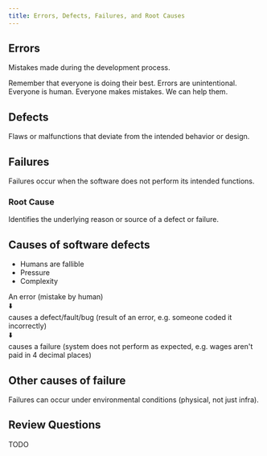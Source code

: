 ```yaml
---
title: Errors, Defects, Failures, and Root Causes
---
```



## Errors

Mistakes made during the development process.

Remember that everyone is doing their best. Errors are unintentional. Everyone is human. Everyone makes mistakes. We can help them.

## Defects

Flaws or malfunctions that deviate from the intended behavior or design.

## Failures

Failures occur when the software does not perform its intended functions.

### Root Cause

Identifies the underlying reason or source of a defect or failure.

## Causes of software defects

* Humans are fallible
* Pressure
* Complexity

An error (mistake by human)   
⬇️  
causes a defect/fault/bug (result of an error, e.g. someone coded it incorrectly)  
⬇️  
causes a failure (system does not perform as expected, e.g. wages aren't paid in 4 decimal places)

## Other causes of failure

Failures can occur under environmental conditions (physical, not just infra).
## Review Questions

<FAQList title="FAQs">
  <FAQ title="What is the difference between a defect and failure?">
    TODO
  </FAQ>
</FAQList>
